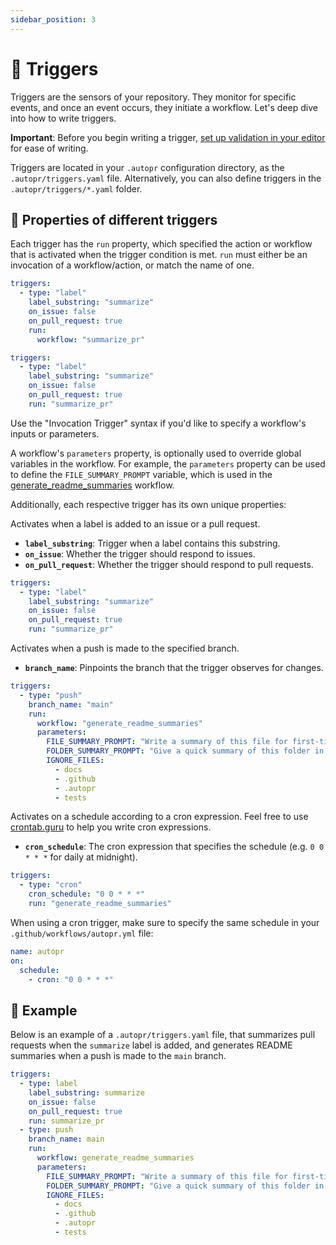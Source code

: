 ```yaml
---
sidebar_position: 3
---
```


# 🏁 Triggers

Triggers are the sensors of your repository. They monitor for specific events, and once an event
occurs, they initiate a workflow. Let's deep dive into how to write triggers.

**Important**: Before you begin writing a trigger, [set up validation in your editor](../tutorials/setting-up-yaml-schema) for ease of writing.

Triggers are located in your `.autopr` configuration directory, as the `.autopr/triggers.yaml` file.
Alternatively, you can also define triggers in the `.autopr/triggers/*.yaml` folder.

## 🧐 Properties of different triggers

Each trigger has the `run` property, which specified the action or workflow that is activated when the trigger condition is met.
`run` must either be an invocation of a workflow/action, or match the name of one.

<Tabs>
<TabItem value="nametrigger" label="Invocation Trigger">

```yaml
triggers:
  - type: "label"
    label_substring: "summarize"
    on_issue: false
    on_pull_request: true
    run:
      workflow: "summarize_pr"
```

</TabItem>
<TabItem value="pushtrigger" label="Name Trigger">

```yaml
triggers:
  - type: "label"
    label_substring: "summarize"
    on_issue: false
    on_pull_request: true
    run: "summarize_pr"
```

</TabItem>
</Tabs>

Use the "Invocation Trigger" syntax if you'd like to specify a workflow's inputs or parameters.

A workflow's `parameters` property, is optionally used to override global variables in the workflow.
For example, the `parameters` property can be used to define the `FILE_SUMMARY_PROMPT` variable, which is used in the
[generate_readme_summaries](../workflow-catalogue#generate_readme_summaries) workflow.

Additionally, each respective trigger has its own unique properties:


<Tabs>
<TabItem value="labeltrigger" label="Label Trigger">

Activates when a label is added to an issue or a pull request.
- **`label_substring`**: Trigger when a label contains this substring.
- **`on_issue`**: Whether the trigger should respond to issues.
- **`on_pull_request`**: Whether the trigger should respond to pull requests.

```yaml
triggers:
  - type: "label"
    label_substring: "summarize"
    on_issue: false
    on_pull_request: true
    run: "summarize_pr"
```

</TabItem>
<TabItem value="pushtrigger" label="Push Trigger">

Activates when a push is made to the specified branch.
- **`branch_name`**: Pinpoints the branch that the trigger observes for changes.

```yaml
triggers:
  - type: "push"
    branch_name: "main"
    run:
      workflow: "generate_readme_summaries"
      parameters:
        FILE_SUMMARY_PROMPT: "Write a summary of this file for first-timers. Use 3-6 bullet points with emojis."
        FOLDER_SUMMARY_PROMPT: "Give a quick summary of this folder in 3-5 sentences."
        IGNORE_FILES:
          - docs
          - .github
          - .autopr
          - tests
```

</TabItem>
<TabItem value="crontrigger" label="Cron Trigger">

Activates on a schedule according to a cron expression. Feel free to use [crontab.guru](https://crontab.guru/) to help you write cron expressions.
- **`cron_schedule`**: The cron expression that specifies the schedule (e.g. `0 0 * * *` for daily at midnight).

```yaml
triggers:
  - type: "cron"
    cron_schedule: "0 0 * * *"
    run: "generate_readme_summaries"
```

When using a cron trigger, make sure to specify the same schedule in your `.github/workflows/autopr.yml` file:

```yaml
name: autopr
on:
  schedule:
    - cron: "0 0 * * *"
```

</TabItem>
</Tabs>

## 📄 Example

Below is an example of a `.autopr/triggers.yaml` file, that summarizes pull requests when the `summarize` label is added,
and generates README summaries when a push is made to the `main` branch.

```yaml
triggers:
  - type: label
    label_substring: summarize
    on_issue: false
    on_pull_request: true
    run: summarize_pr
  - type: push
    branch_name: main
    run:
      workflow: generate_readme_summaries
      parameters:
        FILE_SUMMARY_PROMPT: "Write a summary of this file for first-timers. Use 3-6 bullet points with emojis."
        FOLDER_SUMMARY_PROMPT: "Give a quick summary of this folder in 3-5 sentences."
        IGNORE_FILES:
          - docs
          - .github
          - .autopr
          - tests
```
